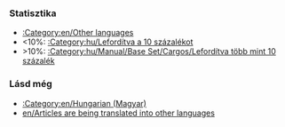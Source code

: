 {{en/Bilingual box| Hu
| Ez az oldal egy listát ad a '''fordításban lévő cikkekről'''.
| ''This page provides an index for a wide range of '''articles are being translated into Hungarian''' in OpenTTD Wiki.<br/>Articles with {{en/S|hu/Fordítás}} template automatically go here.''}}

===Statisztika===
*[[:Category:en/Other languages]]
*<10%: [[:Category:hu/Lefordítva a 10 százalékot]]
*>10%: [[:Category:hu/Manual/Base Set/Cargos/Lefordítva több mint 10 százalék]]

===Lásd még===
*[[:Category:en/Hungarian (Magyar)]]
*[[en/Articles are being translated into other languages]]
